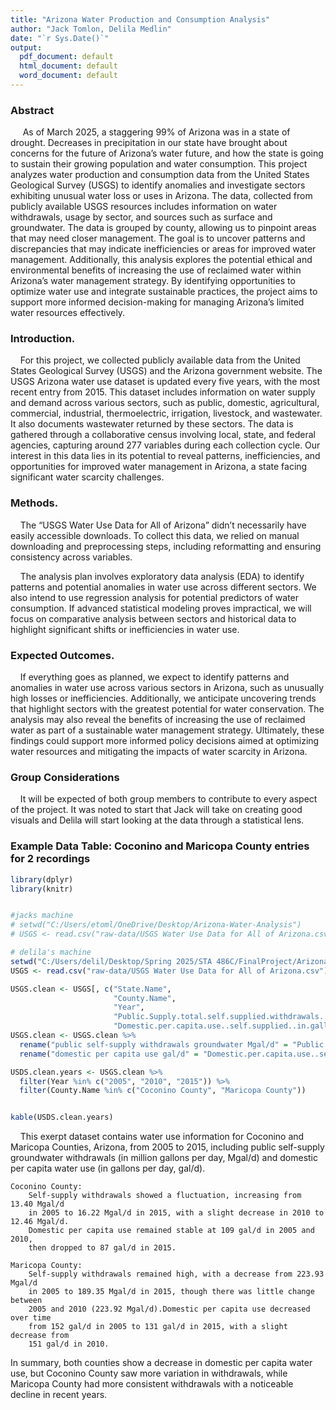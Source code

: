 ```yaml
---
title: "Arizona Water Production and Consumption Analysis"
author: "Jack Tomlon, Delila Medlin"
date: "`r Sys.Date()`"
output:
  pdf_document: default
  html_document: default
  word_document: default
---
```


### Abstract

&nbsp;&nbsp;&nbsp;&nbsp; As of March 2025, a staggering 99% of Arizona was in a state of drought. Decreases in precipitation in our state have brought about concerns for the future of Arizona's water future, and how the state is going to sustain their growing population and water consumption. This project analyzes water production and consumption data from the United States Geological Survey (USGS) to identify anomalies and investigate sectors exhibiting unusual water loss or uses in Arizona. The data, collected from publicly available USGS resources includes information on water withdrawals, usage by sector, and sources such as surface and groundwater. The data is grouped by county, allowing us to pinpoint areas that may need closer management. The goal is to uncover patterns and discrepancies that may indicate inefficiencies or areas for improved water management. Additionally, this analysis explores the potential ethical and environmental benefits of increasing the use of reclaimed water within Arizona's water management strategy. By identifying opportunities to optimize water use and integrate sustainable practices, the project aims to support more informed decision-making for managing Arizona's limited water resources effectively.

### Introduction.

&nbsp;&nbsp;&nbsp;&nbsp;For this project, we collected publicly available data from the United States Geological Survey (USGS) and the Arizona government website. The USGS Arizona water use dataset is updated every five years, with the most recent entry from 2015. This dataset includes information on water supply and demand across various sectors, such as public, domestic, agricultural, commercial, industrial, thermoelectric, irrigation, livestock, and wastewater. It also documents wastewater returned by these sectors. The data is gathered through a collaborative census involving local, state, and federal agencies, capturing around 277 variables during each collection cycle. Our interest in this data lies in its potential to reveal patterns, inefficiencies, and opportunities for improved water management in Arizona, a state facing significant water scarcity challenges.

### Methods.

&nbsp;&nbsp;&nbsp;&nbsp;The "USGS Water Use Data for All of Arizona" didn't necessarily have easily accessible downloads. To collect this data, we relied on manual downloading and preprocessing steps, including reformatting and ensuring consistency across variables. 

&nbsp;&nbsp;&nbsp;&nbsp;The analysis plan involves exploratory data analysis (EDA) to identify patterns and potential anomalies in water use across different sectors. We also intend to use regression analysis for potential predictors of water consumption. If advanced statistical modeling proves impractical, we will focus on comparative analysis between sectors and historical data to highlight significant shifts or inefficiencies in water use.

### Expected Outcomes.

&nbsp;&nbsp;&nbsp;&nbsp;If everything goes as planned, we expect to identify patterns and anomalies in water use across various sectors in Arizona, such as unusually high losses or inefficiencies. Additionally, we anticipate uncovering trends that highlight sectors with the greatest potential for water conservation. The analysis may also reveal the benefits of increasing the use of reclaimed water as part of a sustainable water management strategy. Ultimately, these findings could support more informed policy decisions aimed at optimizing water resources and mitigating the impacts of water scarcity in Arizona.

### Group Considerations

&nbsp;&nbsp;&nbsp;&nbsp;It will be expected of both group members to contribute to every aspect of the project. It was noted to start that Jack will take on creating good visuals and Delila will start looking at the data through a statistical lens. 

### Example Data Table: Coconino and Maricopa County entries for 2 recordings

```r
library(dplyr)
library(knitr)


#jacks machine
# setwd("C:/Users/etoml/OneDrive/Desktop/Arizona-Water-Analysis")
# USGS <- read.csv("raw-data/USGS Water Use Data for All of Arizona.csv")

# delila's machine 
setwd("C:/Users/delil/Desktop/Spring 2025/STA 486C/FinalProject/Arizona-Water-Analysis")
USGS <- read.csv("raw-data/USGS Water Use Data for All of Arizona.csv")

USGS.clean <- USGS[, c("State.Name", 
                       "County.Name",
                       "Year", 
                       "Public.Supply.total.self.supplied.withdrawals..groundwater..in.Mgal.d",
                       "Domestic.per.capita.use..self.supplied..in.gallons.person.day")]
USGS.clean <- USGS.clean %>% 
  rename("public self-supply withdrawals groundwater Mgal/d" = "Public.Supply.total.self.supplied.withdrawals..groundwater..in.Mgal.d") %>%
  rename("domestic per capita use gal/d" = "Domestic.per.capita.use..self.supplied..in.gallons.person.day")

USDS.clean.years <- USGS.clean %>%
  filter(Year %in% c("2005", "2010", "2015")) %>% 
  filter(County.Name %in% c("Coconino County", "Maricopa County"))


kable(USDS.clean.years)
```

&nbsp;&nbsp;&nbsp;&nbsp;This exerpt dataset contains water use information for Coconino and Maricopa Counties, Arizona, from 2005 to 2015, including public self-supply groundwater withdrawals (in million gallons per day, Mgal/d) and domestic per capita water use (in gallons per day, gal/d).

    Coconino County:
        Self-supply withdrawals showed a fluctuation, increasing from 13.40 Mgal/d
        in 2005 to 16.22 Mgal/d in 2015, with a slight decrease in 2010 to 12.46 Mgal/d.
        Domestic per capita use remained stable at 109 gal/d in 2005 and 2010, 
        then dropped to 87 gal/d in 2015.

    Maricopa County:
        Self-supply withdrawals remained high, with a decrease from 223.93 Mgal/d
        in 2005 to 189.35 Mgal/d in 2015, though there was little change between
        2005 and 2010 (223.92 Mgal/d).Domestic per capita use decreased over time
        from 152 gal/d in 2005 to 131 gal/d in 2015, with a slight decrease from
        151 gal/d in 2010.

In summary, both counties show a decrease in domestic per capita water use, but Coconino County saw more variation in withdrawals, while Maricopa County had more consistent withdrawals with a noticeable decline in recent years. 
